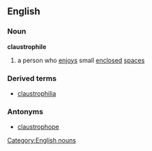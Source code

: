 {{rfd}}
==English==
===Noun===
'''claustrophile'''
# a person who [[enjoy]]s small [[enclosed]] [[space]]s
===Derived terms===
* [[claustrophilia]]
===Antonyms===
* [[claustrophope]]
[[Category:English nouns]]